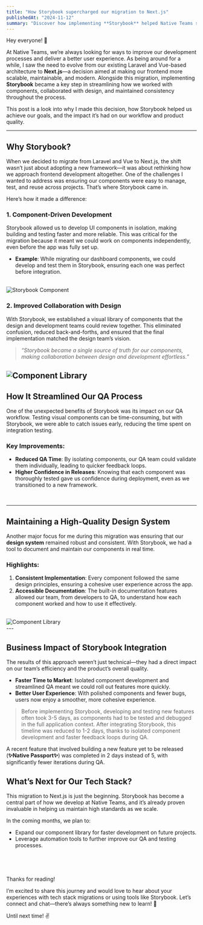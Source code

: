```yaml
---
title: "How Storybook supercharged our migration to Next.js"
publishedAt: "2024-11-12"
summary: "Discover how implementing **Storybook** helped Native Teams streamline its tech stack migration from **Laravel and Vue v2** to **Next.js**, improve QA processes, and maintain high-quality UI components. As Head of Front End, I led this shift to modernize our stack, improve collaboration, and boost efficiency."
---
```



Hey everyone! 👋

At Native Teams, we’re always looking for ways to improve our development processes and deliver a better user experience. As being around for a while, I saw the need to evolve from our existing Laravel and Vue-based architecture to **Next.js**—a decision aimed at making our frontend more scalable, maintainable, and modern. Alongside this migration, implementing **Storybook** became a key step in streamlining how we worked with components, collaborated with design, and maintained consistency throughout the process.

This post is a look into why I made this decision, how Storybook helped us achieve our goals, and the impact it’s had on our workflow and product quality.

---

## Why Storybook?

When we decided to migrate from Laravel and Vue to Next.js, the shift wasn’t just about adopting a new framework—it was about rethinking how we approach frontend development altogether. One of the challenges I wanted to address was ensuring our components were easy to manage, test, and reuse across projects. That’s where Storybook came in.

Here’s how it made a difference:

### 1. **Component-Driven Development**

Storybook allowed us to develop UI components in isolation, making building and testing faster and more reliable. This was critical for the migration because it meant we could work on components independently, even before the app was fully set up.

- **Example**: While migrating our dashboard components, we could develop and test them in Storybook, ensuring each one was perfect before integration.

<br />
<Image
  src="/images/amount-input.png"
  alt="Storybook Component"
  width={800}
  height={400}
/>

### 2. **Improved Collaboration with Design**

With Storybook, we established a visual library of components that the design and development teams could review together. This eliminated confusion, reduced back-and-forths, and ensured that the final implementation matched the design team’s vision.

> _“Storybook became a single source of truth for our components, making collaboration between design and development effortless.”_

<Image
  src="/images/combobox-dark-mode.png"
  alt="Component Library"
  width={800}
  height={400}
/>
<br />
---

## How It Streamlined Our QA Process

One of the unexpected benefits of Storybook was its impact on our QA workflow. Testing visual components can be time-consuming, but with Storybook, we were able to catch issues early, reducing the time spent on integration testing.

### Key Improvements:

- **Reduced QA Time**: By isolating components, our QA team could validate them individually, leading to quicker feedback loops.
- **Higher Confidence in Releases**: Knowing that each component was thoroughly tested gave us confidence during deployment, even as we transitioned to a new framework.

<br />

---

## Maintaining a High-Quality Design System

Another major focus for me during this migration was ensuring that our **design system** remained robust and consistent. With Storybook, we had a tool to document and maintain our components in real time.

### Highlights:

1. **Consistent Implementation**: Every component followed the same design principles, ensuring a cohesive user experience across the app.
2. **Accessible Documentation**: The built-in documentation features allowed our team, from developers to QA, to understand how each component worked and how to use it effectively.

<br />
<Image
  src="/images/form-elements.png"
  alt="Component Library"
  width={300}
  height={200}
/>
<br />
---

## Business Impact of Storybook Integration

The results of this approach weren’t just technical—they had a direct impact on our team’s efficiency and the product’s overall quality.

- **Faster Time to Market**: Isolated component development and streamlined QA meant we could roll out features more quickly.
- **Better User Experience**: With polished components and fewer bugs, users now enjoy a smoother, more cohesive experience.

> Before implementing Storybook, developing and testing new features often took 3-5 days, as components had to be tested and debugged in the full application context. After integrating Storybook, this timeline was reduced to 1-2 days, thanks to isolated component development and faster feedback loops during QA.

A recent feature that involved building a new feature yet to be released (**✨Native Passport✨**) was completed in 2 days instead of 5, with significantly fewer iterations during QA.

## What’s Next for Our Tech Stack?

This migration to Next.js is just the beginning. Storybook has become a central part of how we develop at Native Teams, and it’s already proven invaluable in helping us maintain high standards as we scale.

In the coming months, we plan to:

- Expand our component library for faster development on future projects.
- Leverage automation tools to further improve our QA and testing processes.

## <br />

Thanks for reading!

I’m excited to share this journey and would love to hear about your experiences with tech stack migrations or using tools like Storybook. Let’s connect and chat—there’s always something new to learn! 🙌

Until next time! ✌️
